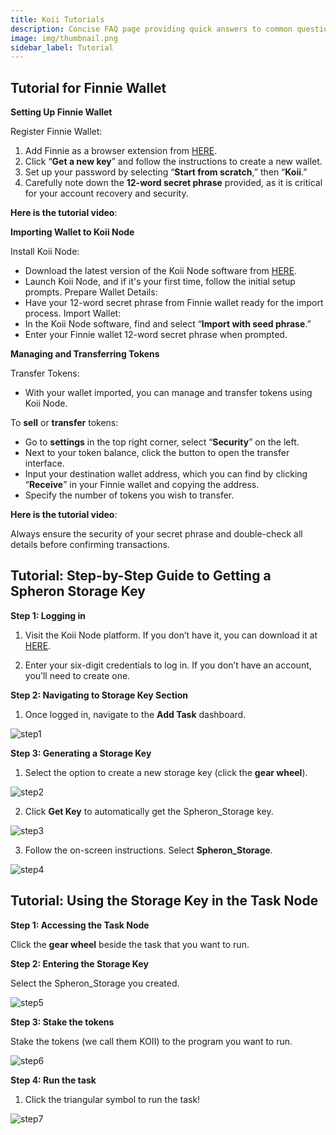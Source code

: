 ```yaml
---
title: Koii Tutorials
description: Concise FAQ page providing quick answers to common questions about our services, policies, and customer support options.
image: img/thumbnail.png
sidebar_label: Tutorial
---
```


## Tutorial for Finnie Wallet

**Setting Up Finnie Wallet**

Register Finnie Wallet:

1. Add Finnie as a browser extension from [HERE](https://chromewebstore.google.com/detail/finnie/cjmkndjhnagcfbpiemnkdpomccnjblmj).
2. Click “**Get a new key**” and follow the instructions to create a new wallet.
3. Set up your password by selecting “**Start from scratch**,” then “**Koii**.”
4. Carefully note down the **12-word secret phrase** provided, as it is critical for your account recovery and security.

**Here is the tutorial video**:

<ReactPlayer controls url="/video/finnie.mp4" />

**Importing Wallet to Koii Node**

Install Koii Node:

- Download the latest version of the Koii Node software from [HERE](https://www.KOII.network/node).
- Launch Koii Node, and if it's your first time, follow the initial setup prompts.
  Prepare Wallet Details:
- Have your 12-word secret phrase from Finnie wallet ready for the import process.
  Import Wallet:
- In the Koii Node software, find and select “**Import with seed phrase**.”
- Enter your Finnie wallet 12-word secret phrase when prompted.

**Managing and Transferring Tokens**

Transfer Tokens:

- With your wallet imported, you can manage and transfer tokens using Koii Node.

To **sell** or **transfer** tokens:

- Go to **settings** in the top right corner, select “**Security**” on the left.
- Next to your token balance, click the button to open the transfer interface.
- Input your destination wallet address, which you can find by clicking “**Receive**” in your Finnie wallet and copying the address.
- Specify the number of tokens you wish to transfer.

**Here is the tutorial video**:

<ReactPlayer controls url="https://www.youtube.com/watch?v=usT3OdGJ6iE" />

Always ensure the security of your secret phrase and double-check all details before confirming transactions.

## Tutorial: Step-by-Step Guide to Getting a Spheron Storage Key

**Step 1: Logging in**

1. Visit the Koii Node platform. If you don’t have it, you can download it at [HERE](https://www.koii.network/node).

2. Enter your six-digit credentials to log in. If you don’t have an account, you’ll need to create one.

**Step 2: Navigating to Storage Key Section**

1. Once logged in, navigate to the **Add Task** dashboard.

![step1](./imageFaq/Step1.png)

**Step 3: Generating a Storage Key**

1. Select the option to create a new storage key (click the **gear wheel**).

![step2](./imageFaq/Step2.png)

2. Click **Get Key** to automatically get the Spheron_Storage key.

![step3](./imageFaq/Step3.png)

3. Follow the on-screen instructions. Select **Spheron_Storage**.

![step4](./imageFaq/Step4.png)

## Tutorial: Using the Storage Key in the Task Node

**Step 1: Accessing the Task Node**

Click the **gear wheel** beside the task that you want to run.

**Step 2: Entering the Storage Key**

Select the Spheron_Storage you created.

![step5](./imageFaq/Step5.png)

**Step 3: Stake the tokens**

Stake the tokens (we call them KOII) to the program you want to run.

![step6](./imageFaq/Step6.png)

**Step 4: Run the task**

1. Click the triangular symbol to run the task!

![step7](./imageFaq/Step7.png)
